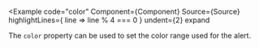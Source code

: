 
<Example
  code="color"
  Component={Component}
  Source={Source}
  highlightLines={ line => line % 4 === 0 }
  undent={2}
  expand
>
  The `color` property can be used to set the color range used for the alert.
</Example>

